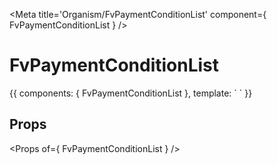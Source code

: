 
<Meta title='Organism/FvPaymentConditionList' component={ FvPaymentConditionList } />

# FvPaymentConditionList

<Canvas>
<Story name='Common' height='150px'>{{
  components: { FvPaymentConditionList },
  template: `<FvPaymentConditionList>
  </FvPaymentConditionList>`
}}</Story>
</Canvas>

## Props

<Props of={ FvPaymentConditionList } />
